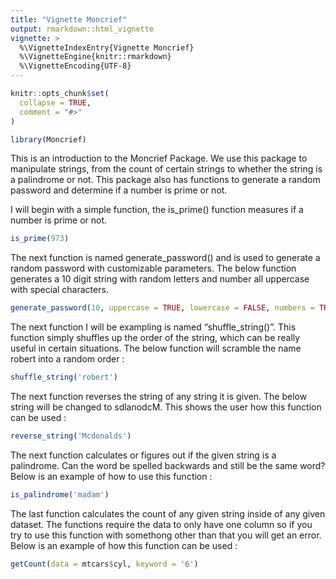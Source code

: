 ```yaml
---
title: "Vignette Moncrief"
output: rmarkdown::html_vignette
vignette: >
  %\VignetteIndexEntry{Vignette Moncrief}
  %\VignetteEngine{knitr::rmarkdown}
  %\VignetteEncoding{UTF-8}
---
```


```r
knitr::opts_chunk$set(
  collapse = TRUE,
  comment = "#>"
)
```

```r
library(Moncrief)
```

This is an introduction to the Moncrief Package.
We use this package to manipulate strings, from the count of certain strings to whether the string is a palindrome or not. This package also has functions to generate a random password and determine if a number is prime or not.

I will begin with a simple function, the is_prime() function measures if a number is prime or not.

```r

is_prime(973)

```

The next function is named generate_password() and is used to generate a random password with customizable parameters. The below function generates a 10 digit string with random letters and number all uppercase with special characters.

```r

generate_password(10, uppercase = TRUE, lowercase = FALSE, numbers = TRUE, special_chars = TRUE)

```

The next function I will be exampling is named "shuffle_string()". This function simply shuffles up the order of the string, which can be really useful in certain situations. The below function will scramble the name robert into a random order : 

```r

shuffle_string('robert')

```

The next function reverses the string of any string it is given. The below string will be changed to sdlanodcM. This shows the user how this function can be used :

```r

reverse_string('Mcdonalds')

```

The next function calculates or figures out if the given string is a palindrome. Can the word be spelled backwards and still be the same word? Below is an example of how to use this function :

```r

is_palindrome('madam')

```

The last function calculates the count of any given string inside of any given dataset. The functions require the data to only have one column so if you try to use this function with somethong other than that you will get an error. Below is an example of how this function can be used : 

```r

getCount(data = mtcars$cyl, keyword = '6')

```
